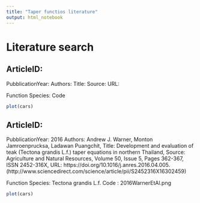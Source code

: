 ```yaml
---
title: "Taper functios literature"
output: html_notebook
---
```


# Literature search

## ArticleID:
PubblicationYear:
Authors:
Title:
Source:
URL:

Function
Species:
Code
```r
plot(cars)
```


## ArticleID:
PubblicationYear: 2016
Authors: Andrew J. Warner, Monton Jamroenprucksa, Ladawan Puangchit,
Title: Development and evaluation of teak (Tectona grandis L.f.) taper equations in northern Thailand,
Source: Agriculture and Natural Resources, Volume 50, Issue 5, Pages 362-367, ISSN 2452-316X,
URL: https://doi.org/10.1016/j.anres.2016.04.005.
(http://www.sciencedirect.com/science/article/pii/S2452316X16302459)

Function
Species: Tectona grandis L.f.
Code : 2016WarnerEtAl.png
```r
plot(cars)
```



